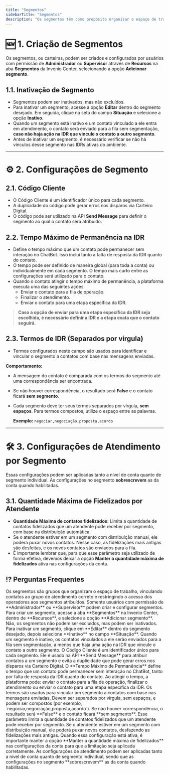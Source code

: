 ```yaml
---
title: "Segmentos"
sidebarTitle: "Segmentos"
description: "Os segmentos têm como propósito organizar o espaço de trabalho, vinculando os contatos ao grupo de atendimento correto, além de restringir o acesso dos operadores aos segmentos atribuídos."
---
```


# 🆕 1. Criação de Segmentos

Os segmentos, ou carteiras, podem ser criados e configurados por usuários com permissão de **Administrador** ou **Supervisor** através de **Recursos** na aba **Segmentos** da Invenio Center, selecionando a opção **Adicionar segmento**.

## 1.1. Inativação de Segmento

- Segmentos podem ser inativados, mas não excluídos.
- Para inativar um segmento, acesse a opção **Editar** dentro do segmento desejado. Em seguida, clique na seta do campo **Situação** e selecione a opção **Inativo**.
- Quando um segmento está inativo e um contato vinculado a ele entra em atendimento, o contato será enviado para a fila sem segmentação, **caso não haja ação na IDR que vincule o contato a outro segmento**.
- Antes de inativar um segmento, é necessário verificar se não há vínculos desse segmento nas IDRs ativas do ambiente.

---

# ⚙️ 2. Configurações de Segmento

## 2.1. Código Cliente

- O Código Cliente é um identificador único para cada segmento.
- A duplicidade do código pode gerar erros nos disparos via Carteiro Digital.
- O código pode ser utilizado na API **Send Message** para definir o segmento ao qual o contato será atribuído.

## 2.2. Tempo Máximo de Permanência na IDR

- Define o tempo máximo que um contato pode permanecer sem interação no ChatBot. Isso inclui tanto a falta de resposta da IDR quanto do contato.
- O tempo pode ser definido de maneira global (para toda a conta) ou individualmente em cada segmento. O tempo mais curto entre as configurações será utilizado para o contato.
- Quando o contato atingir o tempo máximo de permanência, a plataforma executa uma das seguintes ações:
  - Enviar o contato para a fila de operação.
  - Finalizar o atendimento.
  - Enviar o contato para uma etapa específica da IDR.

> **Caso a opção de enviar para uma etapa específica da IDR seja escolhida, é necessário definir a IDR e a etapa exata que o contato seguirá.**

## 2.3. Termos de IDR (Separados por vírgula)

- Termos configurados neste campo são usados para identificar e vincular o segmento a contatos com base nas mensagens enviadas.

**Comportamento:**
- A mensagem do contato é comparada com os termos do segmento até uma correspondência ser encontrada.
- Se não houver correspondência, o resultado será **False** e o contato ficará **sem segmento**.
- Cada segmento deve ter seus termos separados por vírgula, **sem espaços**. Para termos compostos, utilize o espaço entre as palavras.

  **Exemplo:** `negociar,negociação,proposta,acordo`

---

# 🛠️ 3. Configurações de Atendimento por Segmento

Essas configurações podem ser aplicadas tanto a nível de conta quanto de segmento individual. As configurações no segmento **sobrescrevem** as da conta quando habilitadas.

## 3.1. Quantidade Máxima de Fidelizados por Atendente

- **Quantidade Máxima de contatos fidelizados:** Limita a quantidade de contatos fidelizados que um atendente pode receber por segmento, com base na distribuição automática. 
- Se o atendente estiver em um segmento com distribuição manual, ele poderá puxar novos contatos. Nesse caso, as fidelizações mais antigas são desfeitas, e os novos contatos são enviados para a fila.
- É importante lembrar que, para que esse parâmetro seja utilizado de forma efetiva, devemos deixar a opção **Manter a quantidade máxima de fidelizados** ativa nas configurações da conta.

## ⁉️ Perguntas Frequentes

<AccordionGroup>
  <Accordion title="O que são os segmentos e qual é sua função?">
    Os segmentos são grupos que organizam o espaço de trabalho, vinculando contatos ao grupo de atendimento correto e restringindo o acesso dos operadores aos segmentos atribuídos.
  </Accordion>

  <Accordion title="Quem pode criar segmentos?">
    Somente usuários com permissão de **Administrador** ou **Supervisor** podem criar e configurar segmentos.
  </Accordion>

  <Accordion title="Como criar um segmento?">
    Para criar um segmento, acesse a aba **Segmentos** na Invenio Center, dentro de **Recursos**, e selecione a opção **Adicionar segmento**.
  </Accordion>

  <Accordion title="É possível excluir um segmento?">
    Não, os segmentos não podem ser excluídos, mas podem ser inativados.
  </Accordion>

  <Accordion title="Como inativar um segmento?">
    Para inativar um segmento, clique em **Editar** dentro do segmento desejado, depois selecione **Inativo** no campo **Situação**.
  </Accordion>

  <Accordion title="O que acontece quando um segmento é inativo?">
    Quando um segmento é inativo, os contatos vinculados a ele serão enviados para a fila sem segmentação, a menos que haja uma ação na IDR que vincule o contato a outro segmento.
  </Accordion>

  <Accordion title="O que é o Código Cliente e como ele é utilizado?">
    O Código Cliente é um identificador único para cada segmento. Ele é usado na API **Send Message** para atribuir contatos a um segmento e evita a duplicidade que pode gerar erros nos disparos via Carteiro Digital.
  </Accordion>

  <Accordion title="O que é o Tempo Máximo de Permanência na IDR e como funciona?">
    O **Tempo Máximo de Permanência** define o tempo que um contato pode permanecer sem interação no ChatBot, tanto por falta de resposta da IDR quanto do contato. Ao atingir o tempo, a plataforma pode: enviar o contato para a fila de operação, finalizar o atendimento ou enviar o contato para uma etapa específica da IDR.
  </Accordion>

  <Accordion title="Como configurar os Termos de IDR em um segmento?">
    Os termos são usados para vincular um segmento a contatos com base nas mensagens enviadas. Devem ser separados por vírgula, sem espaços, e podem ser compostos (por exemplo, `negociar,negociação,proposta,acordo`).
  </Accordion>

  <Accordion title="O que acontece se não houver correspondência entre os termos de IDR e a mensagem do contato?">
    Se não houver correspondência, o resultado será **False** e o contato ficará **sem segmento**.
  </Accordion>

  <Accordion title="Como configurar a quantidade máxima de fidelizados por atendente?">
    Esse parâmetro limita a quantidade de contatos fidelizados que um atendente pode receber por segmento. Se o atendente estiver em um segmento com distribuição manual, ele poderá puxar novos contatos, desfazendo as fidelizações mais antigas.
  </Accordion>

  <Accordion title="O que acontece quando a configuração de **Quantidade Máxima de Fidelizados** está ativa?">
    Quando essa configuração está ativa, é importante manter a opção **Manter a quantidade máxima de fidelizados** nas configurações da conta para que a limitação seja aplicada corretamente.
  </Accordion>

  <Accordion title="Como a configuração de segmento influencia o atendimento?">
    As configurações de atendimento podem ser aplicadas tanto a nível de conta quanto de segmento individual, sendo que as configurações no segmento **sobrescrevem** as da conta quando habilitadas.
  </Accordion>
</AccordionGroup>
